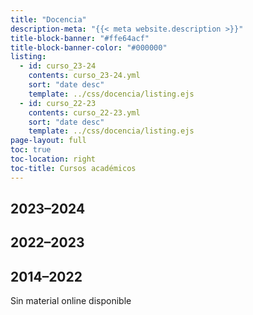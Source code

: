 ```yaml
---
title: "Docencia"
description-meta: "{{< meta website.description >}}"
title-block-banner: "#ffe64acf"
title-block-banner-color: "#000000"
listing:
  - id: curso_23-24
    contents: curso_23-24.yml
    sort: "date desc"
    template: ../css/docencia/listing.ejs
  - id: curso_22-23
    contents: curso_22-23.yml
    sort: "date desc"
    template: ../css/docencia/listing.ejs
page-layout: full
toc: true
toc-location: right
toc-title: Cursos académicos
---
```


## 2023–2024

:::{#curso_23-24}
:::

## 2022–2023

:::{#curso_22-23}
:::


## 2014–2022

Sin material online disponible

